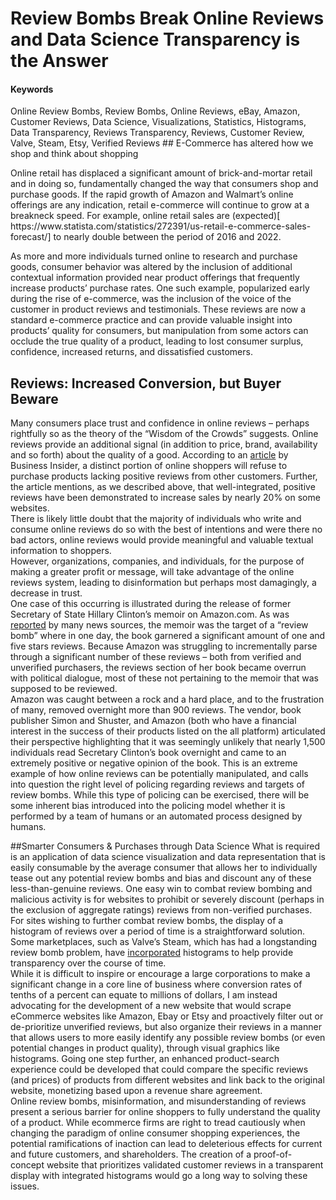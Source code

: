 # Review Bombs Break Online Reviews and Data Science Transparency is the Answer {#OnlineReviewBombsAndDataScience}

#### Keywords

Online Review Bombs, Review Bombs, Online Reviews, eBay, Amazon, Customer Reviews, Data Science, Visualizations, Statistics, Histograms, Data Transparency, Reviews Transparency, Reviews, Customer Review, Valve, Steam, Etsy, Verified Reviews
## E-Commerce has altered how we shop and think about shopping

Online retail has displaced a significant amount of brick-and-mortar retail and in doing so, fundamentally changed the way that consumers shop and purchase goods.  If the rapid growth of Amazon and Walmart’s online offerings are any indication, retail e-commerce will continue to grow at a breakneck speed.  For example, online retail sales are (expected)[ https://www.statista.com/statistics/272391/us-retail-e-commerce-sales-forecast/]  to nearly double between the period of 2016 and 2022.

As more and more individuals turned online to research and purchase goods, consumer behavior was altered by the inclusion of additional contextual information provided near product offerings that frequently increase products’ purchase rates.  One such example, popularized early during the rise of e-commerce, was the inclusion of the voice of the customer in product reviews and testimonials. These reviews are now a standard e-commerce practice and can provide valuable insight into products’ quality for consumers, but manipulation from some actors can occlude the true quality of a product, leading to lost consumer surplus, confidence, increased returns, and dissatisfied customers.  

## Reviews: Increased Conversion, but Buyer Beware
Many consumers place trust and confidence in online reviews – perhaps rightfully so as the theory of the “Wisdom of the Crowds” suggests.  Online reviews provide an additional signal (in addition to price, brand, availability and so forth) about the quality of a good.
According to an [article](http://www.businessinsider.com/amazon-reviews-greatly-impact-online-shopping-sales-2017-3?&platform=bi-androidapp) by Business Insider, a distinct portion of online shoppers will refuse to purchase products lacking positive reviews from other customers.  Further, the article mentions, as we described above, that well-integrated, positive reviews have been demonstrated to increase sales by nearly 20% on some websites.  
There is likely little doubt that the majority of individuals who write and consume online reviews do so with the best of intentions and were there no bad actors, online reviews would provide meaningful and valuable textual information to shoppers.  
However, organizations, companies, and individuals, for the purpose of making a greater profit or message, will take advantage of the online reviews system, leading to disinformation but perhaps most damagingly, a decrease in trust.  
One case of this occurring is illustrated during the release of former Secretary of State Hillary Clinton’s memoir on Amazon.com.  As was [reported](http://www.theblaze.com/news/2017/09/15/amazon-deleted-almost-all-of-the-negative-reviews-of-clintons-new-book-heres-why/) by many news sources, the memoir was the target of a “review bomb” where in one day, the book garnered a significant amount of one and five stars reviews.  Because Amazon was struggling to incrementally parse through a significant number of these reviews – both from verified and unverified purchasers, the reviews section of her book became overrun with political dialogue, most of these not pertaining to the memoir that was supposed to be reviewed.  
Amazon was caught between a rock and a hard place, and to the frustration of many, removed overnight more than 900 reviews.  The vendor, book publisher Simon and Shuster, and Amazon (both who have a financial interest in the success of their products listed on the all platform) articulated their perspective highlighting that it was seemingly unlikely that nearly 1,500 individuals read Secretary Clinton’s book overnight and came to an extremely positive or negative opinion of the book.
This is an extreme example of how online reviews can be potentially manipulated, and calls into question the right level of policing regarding reviews and targets of review bombs.
While this type of policing can be exercised, there will be some inherent bias introduced into the policing model whether it is performed by a team of humans or an automated process designed by humans.

##Smarter Consumers & Purchases through Data Science
What is required is an application of data science visualization and data representation that is easily consumable by the average consumer that allows her to individually tease out any potential review bombs and bias and discount any of these less-than-genuine reviews.
One easy win to combat review bombing and malicious activity is for websites to prohibit or severely discount (perhaps in the exclusion of aggregate ratings) reviews from non-verified purchases.  
For sites wishing to further combat review bombs, the display of a histogram of reviews over a period of time is a straightforward solution.  Some marketplaces, such as Valve’s Steam, which has had a longstanding review bomb problem, have [incorporated]( https://arstechnica.com/gaming/2017/09/steam-has-a-review-bomb-problem-but-will-todays-new-feature-fix-it/?amp=1) histograms to help provide transparency over the course of time.  
While it is difficult to inspire or encourage a large corporations to make a significant change in a core line of business where conversion rates of tenths of a percent can equate to millions of dollars, I am instead advocating for the development of a new website that would scrape eCommerce websites like Amazon, Ebay or Etsy and proactively filter out or de-prioritize unverified reviews, but also organize their reviews in a manner that allows users to more easily identify any possible review bombs (or even potential changes in product quality), through visual graphics like histograms.  Going one step further, an enhanced product-search experience could be developed that could compare the specific reviews (and prices) of products from different websites and link back to the original website, monetizing based upon a revenue share agreement.  
Online review bombs, misinformation, and misunderstanding of reviews present a serious barrier for online shoppers to fully understand the quality of a product.  While ecommerce firms are right to tread cautiously when changing the paradigm of online consumer shopping experiences, the potential ramifications of inaction can lead to deleterious effects for current and future customers, and shareholders.  The creation of a proof-of-concept website that prioritizes validated customer reviews in a transparent display with integrated histograms would go a long way to solving these issues.
